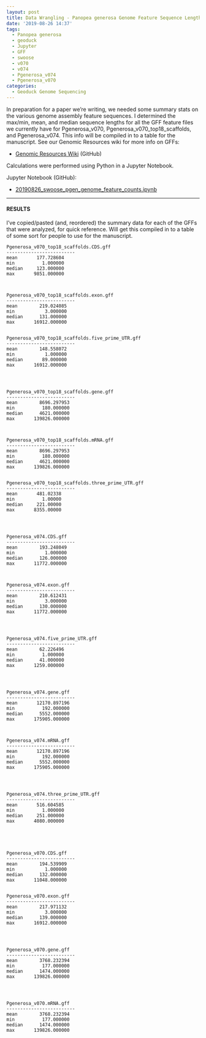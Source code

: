 ```yaml
---
layout: post
title: Data Wrangling - Panopea generosa Genome Feature Sequence Lengths
date: '2019-08-26 14:37'
tags:
  - Panopea generosa
  - geoduck
  - Jupyter
  - GFF
  - swoose
  - v070
  - v074
  - Pgenerosa_v074
  - Pgenerosa_v070
categories:
  - Geoduck Genome Sequencing
---
```

In preparation for a paper we're writing, we needed some summary stats on the various genome assembly feature sequences. I determined the max/min, mean, and median sequence lengths for all the GFF feature files we currently have for Pgenerosa_v070, Pgenerosa_v070_top18_scaffolds, and Pgenerosa_v074. This info will be compiled in to a table for the manuscript. See our Genomic Resources wiki for more info on GFFs:

- [Genomic Resources Wiki](https://github.com/RobertsLab/resources/wiki/Genomic-Resources) (GitHub)

Calculations were performed using Python in a Jupyter Notebook.

Jupyter Notebook (GitHub):

 - [20190826_swoose_pgen_genome_feature_counts.ipynb](https://github.com/RobertsLab/code/blob/master/notebooks/sam/20190826_swoose_pgen_genome_feature_counts.ipynb)

---

#### RESULTS

I've copied/pasted (and, reordered) the summary data for each of the GFFs that were analyzed, for quick reference. Will get this compiled in to a table of some sort for people to use for the manuscript.

```
Pgenerosa_v070_top18_scaffolds.CDS.gff
-------------------------
mean       177.728604
min          1.000000
median     123.000000
max       9851.000000



Pgenerosa_v070_top18_scaffolds.exon.gff
-------------------------
mean        219.024085
min           3.000000
median      131.000000
max       16912.000000


Pgenerosa_v070_top18_scaffolds.five_prime_UTR.gff
-------------------------
mean        148.558072
min           1.000000
median       89.000000
max       16912.000000




Pgenerosa_v070_top18_scaffolds.gene.gff
-------------------------
mean        8696.297953
min          180.000000
median      4621.000000
max       139826.000000



Pgenerosa_v070_top18_scaffolds.mRNA.gff
-------------------------
mean        8696.297953
min          180.000000
median      4621.000000
max       139826.000000


Pgenerosa_v070_top18_scaffolds.three_prime_UTR.gff
-------------------------
mean       481.02338
min          1.00000
median     221.00000
max       8355.00000




Pgenerosa_v074.CDS.gff
-------------------------
mean        193.248049
min           1.000000
median      126.000000
max       11772.000000



Pgenerosa_v074.exon.gff
-------------------------
mean        210.612431
min           3.000000
median      130.000000
max       11772.000000




Pgenerosa_v074.five_prime_UTR.gff
-------------------------
mean        62.226496
min          1.000000
median      41.000000
max       1259.000000




Pgenerosa_v074.gene.gff
-------------------------
mean       12170.897196
min          192.000000
median      5552.000000
max       175905.000000



Pgenerosa_v074.mRNA.gff
-------------------------
mean       12170.897196
min          192.000000
median      5552.000000
max       175905.000000




Pgenerosa_v074.three_prime_UTR.gff
-------------------------
mean       516.604585
min          1.000000
median     251.000000
max       4080.000000





Pgenerosa_v070.CDS.gff
-------------------------
mean        194.539909
min           1.000000
median      132.000000
max       11048.000000


Pgenerosa_v070.exon.gff
-------------------------
mean        217.971132
min           3.000000
median      139.000000
max       16912.000000




Pgenerosa_v070.gene.gff
-------------------------
mean        3768.232394
min          177.000000
median      1474.000000
max       139826.000000




Pgenerosa_v070.mRNA.gff
-------------------------
mean        3768.232394
min          177.000000
median      1474.000000
max       139826.000000

```

